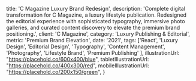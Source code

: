 
  title: 'C Magazine Luxury Brand Redesign',
  description: 'Complete digital transformation for C Magazine, a luxury lifestyle publication. Redesigned the editorial experience with sophisticated typography, immersive photo galleries, and curated content discovery to elevate the premium brand positioning.',
  client: 'C Magazine',
  category: 'Luxury Publishing & Editorial',
  metric: 'Premium Brand Elevation',
  date: '2021',
  tags: ['React', 'Luxury Design', 'Editorial Design', 'Typography', 'Content Management', 'Photography', 'Lifestyle Brand', 'Premium Publishing'
  ],
  illustrationUrl: "https://placehold.co/600x400/blue",
  tabletIllustrationUrl: "https://placehold.co/400x300/red",
  mobileIllustrationUrl: "https://placehold.co/200x150/green",
}

<ProjectMetadata
  client={metadata.client}
  metric={metadata.metric}
  category={metadata.category}
  date={metadata.date}
  tags={metadata.tags}
/>
